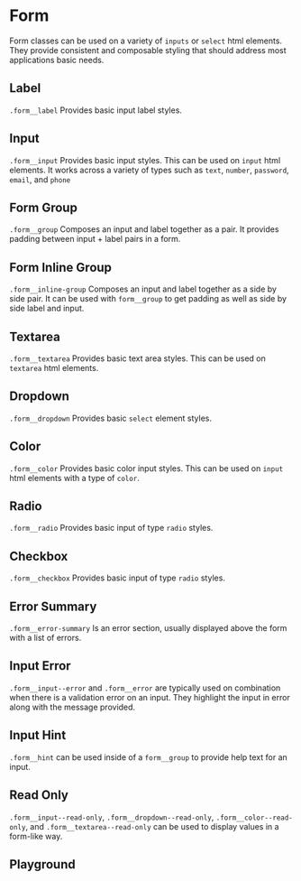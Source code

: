 
# Form

Form classes can be used on a variety of `inputs` or `select` html elements.
They provide consistent and composable styling that should address most applications basic needs.

<!-- Either use <Stories /> to automatically render each story -->
<!-- Or manually render them with custom descriptions -->

## Label

`.form__label` Provides basic input label styles.

<Canvas withToolbar>
  <Story id='components-form-label--default' />
</Canvas>

## Input

`.form__input` Provides basic input styles. This can be used on `input` html elements. It works across a variety of types such as `text`, `number`, `password`, `email`, and `phone`

<Canvas withToolbar>
  <Story id='components-form-input--default' />
</Canvas>

## Form Group

`.form__group` Composes an input and label together as a pair. It provides padding between input + label pairs in a form.

<Canvas withToolbar>
  <Story id='components-form-formgroup--default' />
</Canvas>

## Form Inline Group

`.form__inline-group` Composes an input and label together as a side by side pair. It can be used with `form__group` to get padding as well as side by side label and input.

<Canvas withToolbar>
  <Story id='components-form-formgroup--inline' />
</Canvas>

## Textarea

`.form__textarea` Provides basic text area styles. This can be used on `textarea` html elements.

<Canvas withToolbar>
  <Story id='components-form-textarea--default' />
</Canvas>

## Dropdown

`.form__dropdown` Provides basic `select` element styles.

<Canvas withToolbar>
  <Story id='components-form-select--default' />
</Canvas>

## Color

`.form__color` Provides basic color input styles. This can be used on `input` html elements with a type of `color`.

<Canvas withToolbar>
  <Story id='components-form-input--color' />
</Canvas>

## Radio

`.form__radio` Provides basic input of type `radio` styles.

<Canvas withToolbar>
  <Story id='components-form-formgroup--radio' />
</Canvas>

## Checkbox

`.form__checkbox` Provides basic input of type `radio` styles.

<Canvas withToolbar>
  <Story id='components-form-formgroup--checkbox' />
</Canvas>

## Error Summary

`.form__error-summary` Is an error section, usually displayed above the form with a list of errors.

<Canvas withToolbar>
  <Story id='components-form-errorsummary--default' />
</Canvas>

## Input Error

`.form__input--error` and `.form__error` are typically used on combination when there is a validation error on an input. They highlight the input in error along with the message provided.

<Canvas withToolbar>
  <Story id='components-form-formgroup--error' />
</Canvas>

## Input Hint

`.form__hint` can be used inside of a `form__group` to provide help text for an input.

<Canvas withToolbar>
  <Story id='components-form-formgroup--hint' />
</Canvas>

## Read Only

`.form__input--read-only`, `.form__dropdown--read-only`, `.form__color--read-only`, and `.form__textarea--read-only` can be used to display values in a form-like way.

<Canvas withToolbar>
  <Story id='components-form-formgroup--readonly' />
</Canvas>

## Playground

<Canvas withToolbar>
  <Story id='components-form-formgroup--default' />
</Canvas>
<ArgsTable of='.' story='^'/>
